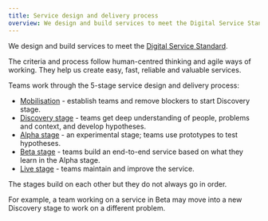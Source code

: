 ```yaml
---
title: Service design and delivery process
overview: We design and build services to meet the Digital Service Standard.
---
```


We design and build services to meet the [Digital Service Standard](https://www.dta.gov.au/help-and-advice/digital-service-standard/digital-service-standard-criteria).

The criteria and process follow human-centred thinking and agile ways of working. They help us create easy, fast, reliable and valuable services.

Teams work through the 5-stage service design and delivery process:

- [Mobilisation](./mobilisation) - establish teams and remove blockers to start Discovery stage.
- [Discovery stage](./discovery) - teams get deep understanding of people, problems and context, and develop hypotheses.
- [Alpha stage](./alpha) - an experimental stage; teams use prototypes to test hypotheses.
- [Beta stage](./beta) - teams build an end-to-end service based on what they learn in the Alpha stage.
- [Live stage](./live) - teams maintain and improve the service.

The stages build on each other but they do not always go in order.

For example, a team working on a service in Beta may move into a new Discovery stage to work on a different problem.

